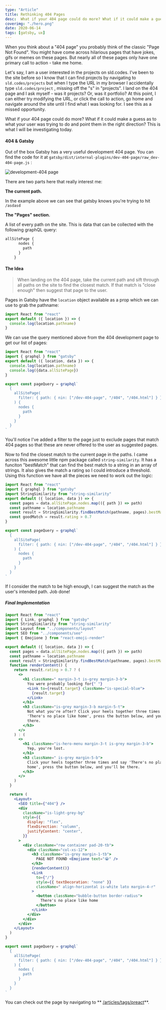 ```yaml
---
type: "Article"
title: Rethinking 404 Pages
desc:  What if your 404 page could do more? What if it could make a guess as to what your user was trying to do and try and get them where they need to go? This is what I will be investigating today.
coverimg: "./hero.png"
date: 2020-06-14
tags: [gatsby, ux]
---
```


When you think about a "404 page" you probably think of the classic "Page Not Found". You might have come across hilarious pages that have jokes, gifs or memes on these pages. But nearly all of these pages only have one primary call to action - take me home. 

Let's say, I am a user interested in the projects on sld.codes. I've been to the site before so I know that I can find projects by navigating to `sld.codes/projects` but when I type the URL in my browser I accidentally type  `sld.codes/project` , missing off the "s" in "projects".  I land on the 404 page and I ask myself - was it projects? Or, was it portfolio? At this point, I can either try modifying the URL, or click the call to action, go home and navigate around the site until I find what I was looking for. I see this as a missed opportunity. 

What if your 404 page could do more? What if it could make a guess as to what your user was trying to do and point them in the right direction? This is what I will be investigating today.

#### 404 & Gatsby

Out of the box Gatsby has a very useful development 404 page. You can find the code for it at `gatsby/dist/internal-plugins/dev-404-page/raw_dev-404-page.js` :

![development-404 page](./development-404.png)

There are two parts here that really interest me:

**The current path.**

In the example above we can see that gatsby knows you're trying to hit `/asdasd`

**The "Pages" section.**

A list of every path on the site. This is data that can be collected with the following graphQL query:

   ```graphql
   allSitePage {
         nodes {
           path
         }
       }
   ```

#### The Idea

> When landing on the 404 page, take the current path and sift through all paths on the site to find the closest match. If that match is "close enough" then suggest that page to the user.

Pages in Gatsby have the `location` object available as a prop which we can use to grab the pathname:

```jsx
import React from "react"
export default ({ location }) => {
  console.log(location.pathname)
}
```

We can use the query mentioned above from the 404 development page to get our list of pages:

```jsx
import React from "react"
import { graphql } from "gatsby"
export default ({ location, data }) => {
  console.log(location.pathname)
  console.log({data.allSitePage})
}

export const pageQuery = graphql`
  {
    allSitePage(
      filter: { path: { nin: ["/dev-404-page", "/404", "/404.html"] } }
    ) {
      nodes {
        path
      }
    }
  }
`
```

You'll notice I've added a filter to the page just to exclude pages that match 404 pages so that these are never offered to the user as suggested pages.

Now to find the closest match to the current page in the paths. I came across this awesome little npm package called `string-similarity`. 
It has a funciton "bestMatch" that can find the best match to a string in an array of strings. It also gives the match a rating so I could introduce a threshold. Using this function we have all the pieces we need to work out the logic:

```jsx
import React from "react"
import { graphql } from "gatsby"
import StringSimilarity from "string-similarity"
export default ({ location, data }) => {
  const pages = data.allSitePage.nodes.map(({ path }) => path)
  const pathname = location.pathname
  const result = StringSimilarity.findBestMatch(pathname, pages).bestMatch
  const goodMatch = result.rating > 0.7
}

export const pageQuery = graphql`
  {
    allSitePage(
      filter: { path: { nin: ["/dev-404-page", "/404", "/404.html"] } }
    ) {
      nodes {
        path
      }
    }
  }
`
```
If I consider the match to be high enough, I can suggest the match as the user's intended path. Job done!

##### Final Implementation

```jsx
import React from "react"
import { Link, graphql } from "gatsby"
import StringSimilarity from "string-similarity"
import Layout from "../components/layout"
import SEO from "../components/seo"
import { Emojione } from "react-emoji-render"

export default ({ location, data }) => {
  const pages = data.allSitePage.nodes.map(({ path }) => path)
  const pathname = location.pathname
  const result = StringSimilarity.findBestMatch(pathname, pages).bestMatch
  function renderContent() {
    return result.rating > 0.7 ? (
      <>
        <h1 className=" margin-3-t is-grey margin-3-b">
          You were probably looking for{" "}
          <Link to={result.target} className="is-special-blue">
            {result.target}
          </Link>
        </h1>
        <h3 className="is-grey margin-3-b margin-5-t">
          Not what you're after? Click your heels together three times and say
          'There's no place like home', press the button below, and you'll be
          there.
        </h3>
      </>
    ) : (
      <>
        <h1 className="is-hero-menu margin-3-t is-grey margin-3-b">
          Yep, you're lost.
        </h1>
        <h3 className=" is-grey margin-5-b">
          Click your heels together three times and say 'There's no place like
          home', press the button below, and you'll be there.
        </h3>
      </>
    )
  }

  return (
    <Layout>
      <SEO title={"404"} />
      <div
        className="is-light-grey-bg"
        style={{
          display: "flex",
          flexDirection: "column",
          justifyContent: "center",
        }}
      >
        <div className="row container pad-20-tb">
          <div className="col-xs-12">
            <h3 className="is-grey margin-1-tb">
              PAGE NOT FOUND <Emojione text="😭" />
            </h3>
            {renderContent()}
            <Link
              to={"/"}
              style={{ textDecoration: "none" }}
              className=" align-horizontal is-white lato margin-4-r"
            >
              <button className="bubble-button border-radius">
                There's no place like home
              </button>
            </Link>
          </div>
        </div>
      </div>
    </Layout>
  )
}

export const pageQuery = graphql`
  {
    allSitePage(
      filter: { path: { nin: ["/dev-404-page", "/404", "/404.html"] } }
    ) {
      nodes {
        path
      }
    }
  }
`

```

You can check out the page by navigating to ** [/articles/tags/preact](/articles/tags/preact)**.


